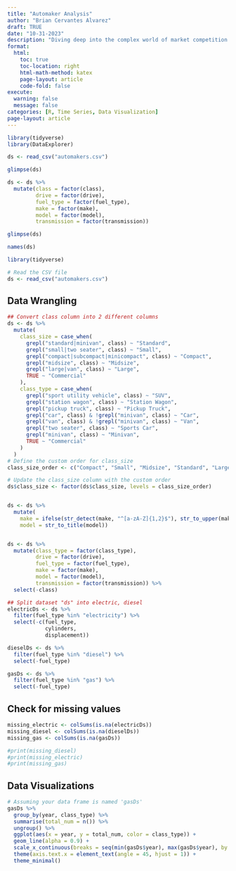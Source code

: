 ```yaml
---
title: "Automaker Analysis"
author: "Brian Cervantes Alvarez"
draft: TRUE
date: "10-31-2023"
description: "Diving deep into the complex world of market competition for automakers."
format:
  html:
    toc: true
    toc-location: right
    html-math-method: katex
    page-layout: article
    code-fold: false
execute: 
  warning: false
  message: false
categories: [R, Time Series, Data Visualization]
page-layout: article
---
```


```r
library(tidyverse)
library(DataExplorer)
```

```r
ds <- read_csv("automakers.csv")

glimpse(ds)

ds <- ds %>% 
  mutate(class = factor(class),
         drive = factor(drive),
         fuel_type = factor(fuel_type),
         make = factor(make),
         model = factor(model),
         transmission = factor(transmission))

glimpse(ds)

names(ds)
```

```r
library(tidyverse)

# Read the CSV file
ds <- read_csv("automakers.csv")
```

## Data Wrangling

```r
## Convert class column into 2 different columns
ds <- ds %>%
  mutate(
    class_size = case_when(
      grepl("standard|minivan", class) ~ "Standard",
      grepl("small|two seater", class) ~ "Small",
      grepl("compact|subcompact|minicompact", class) ~ "Compact",
      grepl("midsize", class) ~ "Midsize",
      grepl("large|van", class) ~ "Large",
      TRUE ~ "Commercial"
    ),
    class_type = case_when(
      grepl("sport utility vehicle", class) ~ "SUV",
      grepl("station wagon", class) ~ "Station Wagon",
      grepl("pickup truck", class) ~ "Pickup Truck",
      grepl("car", class) & !grepl("minivan", class) ~ "Car",
      grepl("van", class) & !grepl("minivan", class) ~ "Van",
      grepl("two seater", class) ~ "Sports Car",
      grepl("minivan", class) ~ "Minivan",
      TRUE ~ "Commercial"
    )
  )
# Define the custom order for class_size
class_size_order <- c("Compact", "Small", "Midsize", "Standard", "Large", "Commercial")

# Update the class_size column with the custom order
ds$class_size <- factor(ds$class_size, levels = class_size_order)


ds <- ds %>%
  mutate(
    make = ifelse(str_detect(make, "^[a-zA-Z]{1,2}$"), str_to_upper(make), str_to_title(make)),
    model = str_to_title(model))


ds <- ds %>% 
  mutate(class_type = factor(class_type),
         drive = factor(drive),
         fuel_type = factor(fuel_type),
         make = factor(make),
         model = factor(model),
         transmission = factor(transmission)) %>%
  select(-class)
```

```r
## Split dataset "ds" into electric, diesel 
electricDs <- ds %>%
  filter(fuel_type %in% "electricity") %>%
  select(-c(fuel_type,
            cylinders,
            displacement))

dieselDs <- ds %>%
  filter(fuel_type %in% "diesel") %>%
  select(-fuel_type)

gasDs <- ds %>%
  filter(fuel_type %in% "gas") %>%
  select(-fuel_type)

```

## Check for missing values

```r
missing_electric <- colSums(is.na(electricDs))
missing_diesel <- colSums(is.na(dieselDs))
missing_gas <- colSums(is.na(gasDs))

#print(missing_diesel)
#print(missing_electric)
#print(missing_gas)
```

## Data Visualizations

```r
# Assuming your data frame is named 'gasDs'
gasDs %>%
  group_by(year, class_type) %>%
  summarise(total_num = n()) %>%
  ungroup() %>%
  ggplot(aes(x = year, y = total_num, color = class_type)) +
  geom_line(alpha = 0.9) +
  scale_x_continuous(breaks = seq(min(gasDs$year), max(gasDs$year), by = 1)) +
  theme(axis.text.x = element_text(angle = 45, hjust = 1)) +
  theme_minimal()

  
```

```r

```
